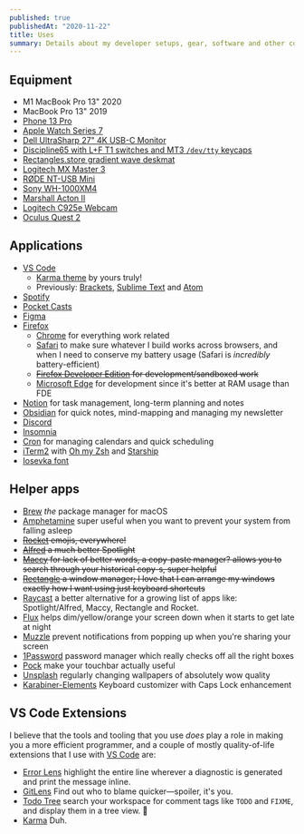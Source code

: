 ```yaml
---
published: true
publishedAt: "2020-11-22"
title: Uses
summary: Details about my developer setups, gear, software and other config.
---
```


## Equipment

- M1 MacBook Pro 13" 2020
- MacBook Pro 13" 2019
- [Phone 13 Pro](https://www.apple.com/iphone-13-pro/)
- [Apple Watch Series 7](https://www.apple.com/apple-watch-series-7/)
- [Dell UltraSharp 27" 4K USB-C Monitor](https://www.dell.com/en-us/work/shop/dell-ultrasharp-27-4k-usb-c-monitor-u2720q/apd/210-avjv/monitors-monitor-accessories)
- [Discipline65 with L+F T1 switches and MT3 `/dev/tty` keycaps](https://twitter.com/_SreetamDas/status/1373175729567928321)
- [Rectangles.store gradient wave deskmat](https://rectangles.store/collections/deskmats/products/rectangles-store-deskmat?variant=40018869780636)
- [Logitech MX Master 3](https://www.logitech.com/en-us/products/mice/mx-master-3.910-005620.html?crid=7)
- [RØDE NT-USB Mini](https://www.rode.com/microphones/usb/nt-usb-mini)
- [Sony WH-1000XM4](https://www.sony.com/electronics/headband-headphones/wh-1000xm4)
- [Marshall Acton II](https://www.marshallheadphones.com/in/en/acton-ii-bluetooth.html)
- [Logitech C925e Webcam](https://www.logitech.com/en-us/products/webcams/c925e-business-webcam.960-001075.html?crid=34)
- [Oculus Quest 2](https://www.oculus.com/quest-2)

## Applications

- [VS Code](https://code.visualstudio.com)
  - [Karma theme](https://github.com/sreetamdas/karma) by yours truly!
  - Previously: [Brackets](http://brackets.io), [Sublime Text](https://www.sublimetext.com) and [Atom](https://atom.io)
- [Spotify](https://open.spotify.com/user/22nkuerb2tgjpqwhy4tp4aecq?si=q0YnurxaQxiWIIvc7G4-ZA)
- [Pocket Casts](https://www.pocketcasts.com)
- [Figma](https://www.figma.com)
- [Firefox](https://www.mozilla.org)
  - [Chrome](https://www.google.com/chrome) for everything work related
  - [Safari](https://www.apple.com/safari) to make sure whatever I build works across browsers, and when I need to conserve my battery usage (Safari is _incredibly_ battery-efficient)
  - ~~[Firefox Developer Edition](https://www.mozilla.org/en-US/firefox/developer) for development/sandboxed work~~
  - [Microsoft Edge](https://www.microsoft.com/en-us/edge) for development since it's better at RAM usage than FDE
- [Notion](https://www.notion.so) for task management, long-term planning and notes
- [Obsidian](https://obsidian.md) for quick notes, mind-mapping and managing my newsletter
- [Discord](https://discord.com)
- [Insomnia](https://insomnia.rest)
- [Cron](https://cron.app) for managing calendars and quick scheduling
- [iTerm2](https://iterm2.com) with [Oh my Zsh](https://ohmyz.sh) and [Starship](https://starship.rs)
- [Iosevka font](https://typeof.net/Iosevka)

## Helper apps

- [Brew](https://brew.sh) _the_ package manager for macOS
- [Amphetamine](https://apps.apple.com/us/app/amphetamine/id937984704?mt=12) super useful when you want to prevent your system from falling asleep
- ~~[Rocket](https://matthewpalmer.net/rocket) emojis, everywhere!~~
- ~~[Alfred](https://www.alfredapp.com) a much better Spotlight~~
- ~~[Maccy](https://maccy.app) for lack of better words, a copy-paste manager? allows you to search through your historical copy-s, super helpful~~
- ~~[Rectangle](https://rectangleapp.com) a window manager; I love that I can arrange my windows exactly how I want using just keyboard shortcuts~~
- [Raycast](https://www.raycast.com) a better alternative for a growing list of apps like: Spotlight/Alfred, Maccy, Rectangle and Rocket.
- [Flux](https://justgetflux.com) helps dim/yellow/orange your screen down when it starts to get late at night
- [Muzzle](https://muzzleapp.com) prevent notifications from popping up when you're sharing your screen
- [1Password](https://1password.com) password manager which really checks off all the right boxes
- [Pock](https://pock.dev) make your touchbar actually useful
- [Unsplash](https://unsplash.com) regularly changing wallpapers of absolutely wow quality
- [Karabiner-Elements](https://karabiner-elements.pqrs.org) Keyboard customizer with Caps Lock enhancement

## VS Code Extensions

I believe that the tools and tooling that you use _does_ play a role in making you a more efficient programmer, and a couple of mostly quality-of-life extensions that I use with [VS Code](https://code.visualstudio.com) are:

- [Error Lens](https://marketplace.visualstudio.com/items?itemName=usernamehw.errorlens) highlight the entire line wherever a diagnostic is generated and print the message inline.
- [GitLens](https://marketplace.visualstudio.com/items?itemName=eamodio.gitlens) Find out who to blame quicker—spoiler, it's you.
- [Todo Tree](https://marketplace.visualstudio.com/items?itemName=Gruntfuggly.todo-tree) search your workspace for comment tags like `TODO` and `FIXME`, and display them in a tree view. 🌳
- [Karma](/karma) Duh.
